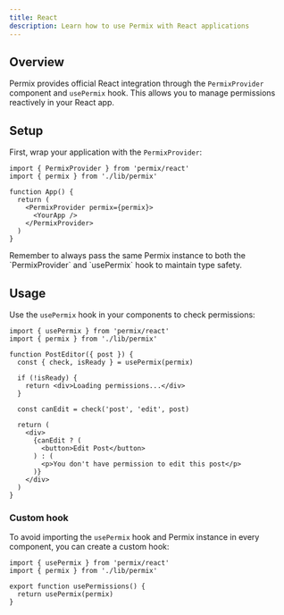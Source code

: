 ```yaml
---
title: React
description: Learn how to use Permix with React applications
---
```


## Overview

Permix provides official React integration through the `PermixProvider` component and `usePermix` hook. This allows you to manage permissions reactively in your React app.

<Steps>

<Step>

## Setup

First, wrap your application with the `PermixProvider`:

```tsx
import { PermixProvider } from 'permix/react'
import { permix } from './lib/permix'

function App() {
  return (
    <PermixProvider permix={permix}>
      <YourApp />
    </PermixProvider>
  )
}
```

<Callout>
Remember to always pass the same Permix instance to both the `PermixProvider` and `usePermix` hook to maintain type safety.
</Callout>

</Step>

<Step>

## Usage

Use the `usePermix` hook in your components to check permissions:

```tsx
import { usePermix } from 'permix/react'
import { permix } from './lib/permix'

function PostEditor({ post }) {
  const { check, isReady } = usePermix(permix)

  if (!isReady) {
    return <div>Loading permissions...</div>
  }

  const canEdit = check('post', 'edit', post)

  return (
    <div>
      {canEdit ? (
        <button>Edit Post</button>
      ) : (
        <p>You don't have permission to edit this post</p>
      )}
    </div>
  )
}
```

### Custom hook

To avoid importing the `usePermix` hook and Permix instance in every component, you can create a custom hook:

```tsx
import { usePermix } from 'permix/react'
import { permix } from './lib/permix'

export function usePermissions() {
  return usePermix(permix)
}
```


</Step>

</Steps>

